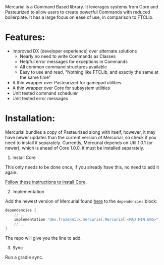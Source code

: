 <Note>
Mercurial is a Command Based library. It leverages systems from Core and
Pasteurized to allow users to create powerful Commands with reduced boilerplate.
It has a large focus on ease of use, in comparison to FTCLib.
</Note>

# Features:

- Improved DX (developer experience) over alternate solutions
	- Nearly no need to write Commands as Classes
	- Helpful error messages for exceptions in Commands
	- All common command structures available
	- Easy to use and read, "Nothing like FTCLib, and exactly the same at
	  the same time"
- A thin wrapper over Pasteurized for gamepad utilities
- A thin wrapper over Core for subsystem utilities
- Unit tested command scheduler
- Unit tested error messages

# Installation:

<Note>
Mercurial bundles a copy of Pasteurized along with itself, however, it may have
newer updates than the current version of Mercurial, so check if you need to
install it separately.
</Note>

<Warning>
Currently, Mercurial depends on Util 1.0.1 (or newer), which is ahead of Core
1.0.0, it must be installed separately.
</Warning>

1. Install Core

<Info>
This only needs to be done once, if you already have this, no need to add it
again.
</Info>

[Follow these instructions to install Core](/Core/overview).

2. Implementation

Add the newest version of Mercurial found
[here](https://repo.dairy.foundation/#/releases/dev/frozenmilk/mercurial/Mercurial)
to the `dependencies` block:

```gradle
dependencies {
	// ...
	implementation "dev.frozenmilk.mercurial:Mercurial:<MAJ.MIN.ENG>"
	// ...
}
```

The repo will give you the line to add.

3. Sync

Run a gradle sync.
